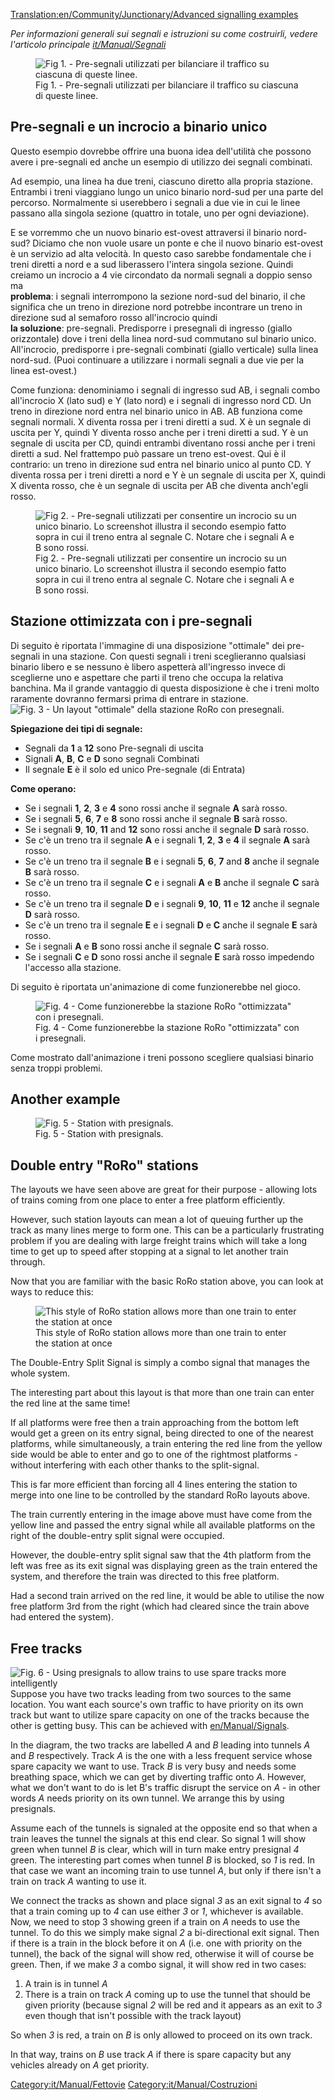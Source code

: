 {{it/Traduzione|en/Community/Junctionary/Advanced signalling examples|50}}

[[Translation:en/Community/Junctionary/Advanced signalling examples]]

''Per informazioni generali sui segnali e istruzioni su come costruirli, vedere l'articolo principale [[it/Manual/Segnali]]''

{{it/Da fare|Riordinarlo in una vera e propria vetrina di segnaletica complessa. Forse si potrebbe anche esportare tutto in nuovi tipi di [[it/Community/Nodo/Main Page|Nodi ferroviari]] o in [[it/Manual/Stazioni]].}}

[[File:en/Community/Junctionary/Presig3.png|center|frame|Fig 1. - Pre-segnali utilizzati per bilanciare il traffico su ciascuna di queste linee.]]

==Pre-segnali e un incrocio a binario unico==
Questo esempio dovrebbe offrire una buona idea dell'utilità che possono avere i pre-segnali ed anche un esempio di utilizzo dei segnali combinati.

Ad esempio, una linea ha due treni, ciascuno diretto alla propria stazione. Entrambi i treni viaggiano lungo un unico binario nord-sud per una parte del percorso. Normalmente si userebbero i segnali a due vie in cui le linee passano alla singola sezione (quattro in totale, uno per ogni deviazione).

E se vorremmo che un nuovo binario est-ovest attraversi il binario nord-sud? Diciamo che non vuole usare un ponte e che il nuovo binario est-ovest è un servizio ad alta velocità. In questo caso sarebbe fondamentale che i treni diretti a nord e a sud liberassero l'intera singola sezione. Quindi creiamo un incrocio a 4 vie circondato da normali segnali a doppio senso ma<br /> 
'''problema''': i segnali interrompono la sezione nord-sud del binario, il che significa che un treno in direzione nord potrebbe incontrare un treno in direzione sud al semaforo rosso all'incrocio quindi<br />
'''la soluzione''': pre-segnali. Predisporre i presegnali di ingresso (giallo orizzontale) dove i treni della linea nord-sud commutano sul binario unico. All'incrocio, predisporre i pre-segnali combinati (giallo verticale) sulla linea nord-sud. (Puoi continuare a utilizzare i normali segnali a due vie per la linea est-ovest.)

Come funziona: denominiamo i segnali di ingresso sud AB, i segnali combo all'incrocio X (lato sud) e Y (lato nord) e i segnali di ingresso nord CD. Un treno in direzione nord entra nel binario unico in AB. AB funziona come segnali normali. X diventa rossa per i treni diretti a sud. X è un segnale di uscita per Y, quindi Y diventa rosso anche per i treni diretti a sud. Y è un segnale di uscita per CD, quindi entrambi diventano rossi anche per i treni diretti a sud. Nel frattempo può passare un treno est-ovest. Qui è il contrario: un treno in direzione sud entra nel binario unico al punto CD. Y diventa rossa per i treni diretti a nord e Y è un segnale di uscita per X, quindi X diventa rosso, che è un segnale di uscita per AB che diventa anch'egli rosso.

[[File:en/Community/Junctionary/Presig single sect.png|center|frame|Fig 2. - Pre-segnali utilizzati per consentire un incrocio su un unico binario. Lo screenshot illustra il secondo esempio fatto sopra in cui il treno entra al segnale C. Notare che i segnali A e B sono rossi.]]

==Stazione ottimizzata con i pre-segnali==
Di seguito è riportata l'immagine di una disposizione "ottimale" dei pre-segnali in una stazione.
Con questi segnali i treni sceglieranno qualsiasi binario libero e se nessuno è libero aspetterà all'ingresso invece di sceglierne uno e aspettare che parti il treno che occupa la relativa banchina. Ma il grande vantaggio di questa disposizione è che i treni molto raramente dovranno fermarsi prima di entrare in stazione.
[[File:en/Community/Junctionary/Station presigs explained more.png|center|frame|Fig. 3 - Un layout "ottimale" della stazione RoRo con presegnali.]]

'''Spiegazione dei tipi di segnale:'''
* Segnali da '''1''' a '''12''' sono Pre-segnali di uscita
* Signali '''A''', '''B''', '''C''' e '''D''' sono segnali Combinati
* Il segnale '''E''' è il solo ed unico Pre-segnale  (di Entrata)

'''Come operano:'''
* Se i segnali '''1''', '''2''', '''3''' e '''4''' sono rossi anche il segnale '''A''' sarà rosso.
* Se i segnali '''5''', '''6''', '''7''' e '''8''' sono rossi anche il segnale '''B''' sarà rosso.
* Se i segnali '''9''', '''10''', '''11''' and '''12''' sono rossi anche il segnale '''D''' sarà rosso.
* Se c'è un treno tra il segnale '''A''' e i segnali '''1''', '''2''', '''3''' e '''4''' il segnale '''A''' sarà rosso.
* Se c'è un treno tra il segnale '''B''' e i segnali '''5''', '''6''', '''7''' and '''8''' anche il segnale '''B''' sarà rosso.
* Se c'è un treno tra il segnale '''C''' e i segnali '''A''' e '''B''' anche il segnale '''C''' sarà rosso.
* Se c'è un treno tra il segnale '''D''' e i segnali '''9''', '''10''', '''11''' e '''12''' anche il segnale '''D''' sarà rosso.
* Se c'è un treno tra il segnale '''E''' e i segnali '''D''' e '''C''' anche il segnale '''E''' sarà rosso.
* Se i segnali '''A''' e '''B''' sono rossi anche il segnale '''C''' sarà rosso.
* Se i segnali '''C''' e '''D''' sono rossi anche il segnale '''E''' sarà rosso impedendo l'accesso alla stazione.


Di seguito è riportata un'animazione di come funzionerebbe nel gioco.

[[File:en/Community/Junctionary/Presigs.gif|center|frame|Fig. 4 - Come funzionerebbe la stazione RoRo "ottimizzata" con i presegnali.]]


Come mostrato dall'animazione i treni possono scegliere qualsiasi binario senza troppi problemi.

[[Category:it/Manual/Fettovie]]
[[Category:it/Manual/Costruzioni]]

==Another example==
[[File:en/Community/Junctionary/Station Leave.jpeg|center|frame|Fig. 5 - Station with presignals.]]

==Double entry "RoRo" stations==
The layouts we have seen above are great for their purpose - allowing lots of trains coming from one place to enter a free platform efficiently.

However, such station layouts can mean a lot of queuing further up the track as many lines merge to form one. This can be a particularly frustrating problem if you are dealing with large freight trains which will take a long time to get up to speed after stopping at a signal to let another train through.

Now that you are familiar with the basic RoRo station above, you can look at ways to reduce this:

[[File:en/Community/Junctionary/Doubleentryexplained.png|frame|This style of RoRo station allows more than one train to enter the station at once]]

The Double-Entry Split Signal is simply a combo signal that manages the whole system.

The interesting part about this layout is that more than one train can enter the red line at the same time!

If all platforms were free then a train approaching from the bottom left would get a green on its entry signal, being directed to one of the nearest platforms, while simultaneously, a train entering the red line from the yellow side would be able to enter and go to one of the rightmost platforms - without interfering with each other thanks to the split-signal.

This is far more efficient than forcing all 4 lines entering the station to merge into one line to be controlled by the standard RoRo layouts above.

The train currently entering in the image above must have come from the yellow line and passed the entry signal while all available platforms on the right of the double-entry split signal were occupied.

However, the double-entry split signal saw that the 4th platform from the left was free as its exit signal was displaying green as the train entered the system, and therefore the train was directed to this free platform.

Had a second train arrived on the red line, it would be able to utilise the now free platform 3rd from the right (which had cleared since the train above had entered the system).

==Free tracks==
[[File:en/Community/Junctionary/SpareTunnel.png|frame|Fig. 6 - Using presignals to allow trains to use spare tracks more intelligently]]
Suppose you have two tracks leading from two sources to the same location.  You want each source's own traffic to have priority on its own track but want to utilize spare capacity on one of the tracks because the other is getting busy. This can be achieved with [[en/Manual/Signals]].

In the diagram, the two tracks are labelled ''A'' and ''B'' leading into tunnels ''A'' and ''B'' respectively.  Track ''A'' is the one with a less frequent service whose spare capacity we want to use.  Track ''B'' is very busy and needs some breathing space, which we can get by diverting traffic onto ''A''.  However, what we don't want to do is let B's traffic disrupt the service on ''A'' - in other words ''A'' needs priority on its own tunnel.  We arrange this by using presignals.

Assume each of the tunnels is signaled at the opposite end so that when a train leaves the tunnel the signals at this end clear.  So signal 1 will show green when tunnel ''B'' is clear, which will in turn make entry presignal ''4'' green.  The interesting part comes when tunnel ''B'' is blocked, so ''1'' is red. In that case we want an incoming train to use tunnel ''A'', but only if there isn't a train on track ''A'' wanting to use it.

We connect the tracks as shown and place signal ''3'' as an exit signal to ''4'' so that a train coming up to ''4'' can use either ''3'' or ''1'', whichever is available.  Now, we need to stop 3 showing green if a train on ''A'' needs to use the tunnel.  To do this we simply make signal ''2'' a bi-directional exit signal.  Then if there is a train in the block before it on ''A'' (i.e. one with priority on the tunnel), the back of the signal will show red, otherwise it will of course be green.  Then, if we make ''3'' a combo signal, it will show red in two cases:
# A train is in tunnel ''A''
# There is a train on track ''A'' coming up to use the tunnel that should be given priority (because signal ''2'' will be red and it appears as an exit to ''3'' even though that isn't possible with the track layout)
So when ''3'' is red, a train on ''B'' is only allowed to proceed on its own track.

In that way, trains on ''B'' use track ''A'' if there is spare capacity but any vehicles already on ''A'' get priority.